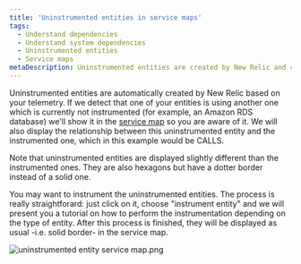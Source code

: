 ```yaml
---
title: 'Uninstrumented entities in service maps'
tags:
  - Understand dependencies
  - Understand system dependencies
  - Uninstrumented entities
  - Service maps
metaDescription: Uninstrumented entities are created by New Relic and can be easily instrumented by the customer
---
```


Uninstrumented entities are automatically created by New Relic based on your telemetry. If we detect that one of your entities
is using another one which is currently not instrumented (for example, an Amazon RDS database) we'll show it in the
[service map](/docs/new-relic-solutions/new-relic-one/ui-data/service-maps/introduction-service-maps) so you are aware of it.
We will also display the relationship between this uninstrumented entity and the instrumented one, which in this example would be CALLS.

<Callout variant="tip">
  Note that uninstrumented entities are displayed slightly different than the instrumented ones. They are also hexagons but have a dotter border instead of a solid one.
</Callout>

You may want to instrument the uninstrumented entities. The process is really straightforard: just click on it, choose "instrument entity"
and we will present you a tutorial on how to perform the instrumentation depending on the type of entity. After this process is finished,
they will be displayed as usual -i.e. solid border- in the service map.

<img
  title="uninstrumented entity service map.png"
  alt="uninstrumented entity service map.png"
  src={uninstrumentedEntityServiceMap}
/>
